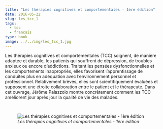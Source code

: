 ```yaml
---
title: "Les thérapies cognitives et comportementales - 1ère édition"
date: 2016-05-22
slug: les_tcc_1
tags:
  - tcc
  - francais
type: book
image: ../../img/les_tcc_1.jpg
---
```


Les thérapies cognitives et comportementales (TCC) soignent, de manière adaptée et durable, les patients qui souffrent de dépression, de troubles anxieux ou encore d’addictions.
Traitant les pensées dysfonctionnelles et les comportements inappropriés, elles favorisent l’apprentissage de conduites plus en adéquation avec l’environnement personnel et professionnel.
Relativement brèves, elles sont scientifiquement évaluées et supposent une étroite collaboration entre le patient et le thérapeute.
Dans cet ouvrage, Jérôme Palazzolo montre concrètement comment les TCC améliorent jour après jour la qualité de vie des malades.

<br>

![_Les thérapies cognitives et comportementales - 1ère édition_](../../img/les_tcc_1.jpg)
